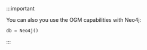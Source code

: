 :::important

You can also you use the OGM capabilities with Neo4j:

```python
db = Neo4j()
```

:::